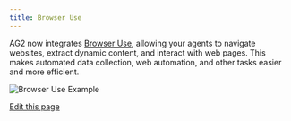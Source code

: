 ```yaml
---
title: Browser Use
---
```


AG2 now integrates [Browser Use](https://browser-use.com), allowing your agents to navigate websites, extract dynamic content, and interact with web pages. This makes automated data collection, web automation, and other tasks easier and more efficient.

![Browser Use Example](/docs/user-guide/reference-agents/assets/websurferagent_animated.gif)


<BrowserUse/>

<div className="edit-url-container">
    <a className="edit-url" href="https://github.com/ag2ai/ag2/edit/main/website/docs/user-guide/reference-tools/browser-use.mdx" target='_blank'><Icon icon="pen" iconType="solid" size="13px"/> Edit this page</a>
</div>
